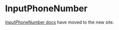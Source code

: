 
<Meta title="Components/Forms and Inputs/InputPhoneNumber" />

# InputPhoneNumber

[InputPhoneNumber docs](https://atlantis.getjobber.com/components/InputPhoneNumber) have moved to the new site.

